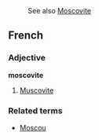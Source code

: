:See also [[Moscovite]]
==French==
===Adjective===
'''moscovite'''

# [[Muscovite]]

===Related terms===
*[[Moscou]]